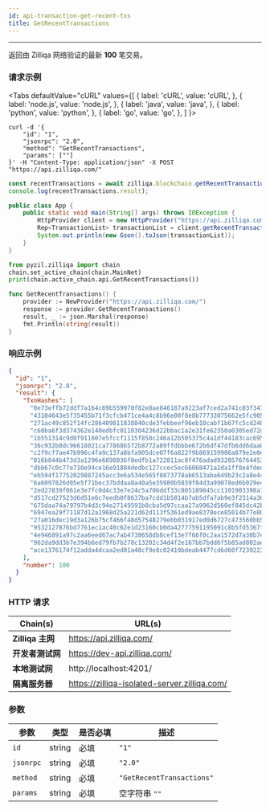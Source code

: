 ```yaml
---
id: api-transaction-get-recent-txs
title: GetRecentTransactions
---
```


---
返回由 Zilliqa 网络验证的最新 **100** 笔交易。

### 请求示例



<Tabs
  defaultValue="cURL"
  values={[
    { label: 'cURL', value: 'cURL', },
    { label: 'node.js', value: 'node.js', },
    { label: 'java', value: 'java', },
    { label: 'python', value: 'python', },
    { label: 'go', value: 'go', },
  ]
}>

<TabItem value="cURL">

```shell
curl -d '{
    "id": "1",
    "jsonrpc": "2.0",
    "method": "GetRecentTransactions",
    "params": [""]
}' -H "Content-Type: application/json" -X POST "https://api.zilliqa.com/"
```
</TabItem>
<TabItem value="node.js">

```js
const recentTransactions = await zilliqa.blockchain.getRecentTransactions();
console.log(recentTransactions.result);
```
</TabItem>
<TabItem value="java">

```java
public class App {
    public static void main(String[] args) throws IOException {
        HttpProvider client = new HttpProvider("https://api.zilliqa.com");
        Rep<TransactionList> transactionList = client.getRecentTransactions();
        System.out.println(new Gson().toJson(transactionList));
    }
}
```
</TabItem>

<TabItem value="python">

```python
from pyzil.zilliqa import chain
chain.set_active_chain(chain.MainNet)
print(chain.active_chain.api.GetRecentTransactions())
```
</TabItem>

<TabItem value="go">

```go
func GetRecentTransactions() {
	provider := NewProvider("https://api.zilliqa.com/")
	response := provider.GetRecentTransactions()
	result, _ := json.Marshal(response)
	fmt.Println(string(result))
}
```
</TabItem>
</Tabs>

### 响应示例

```json
{
  "id": "1",
  "jsonrpc": "2.0",
  "result": {
    "TxnHashes": [
      "0e73effb72ddf7a164c69b559970f82e0ae846187a9223af7ced2a741c03f347",
      "43104643e5f35455b71f3cfcb471ce4a4c8b96e00f8e8b77733075662e5fc905",
      "271ac49c852f14fc286409811838840cde3febbeef96eb10cabf1b67fc5cd248",
      "c60ba6f3d374362e140edbfc0110304236d22bbac1a2e31fe62350a0305ed72d",
      "1b551314c9d0f911607e5fccf1115f858c246a12b505375c4a1df44183cac695",
      "36c932b0dc96618021ca778686572b8772a89ffdbbbe672b6df47dfb6dd6daa0",
      "c2f9cf7ae47b996c4fa9c137a8bfa905dce07f6a822f9b869159906a879e2e0e",
      "016b844b473d3a1296e6898036f8edfb1a722811ac8f476adad9320576764453",
      "dbb67c0c77e710e94ce16e91884dedbc127ccec5ec66068471a2da1ff8e4fded",
      "eb594f17752029887245acc3e6a534e565f8873778ab6513aba649b23c2a8e44",
      "6a6097826d05e5f71bec37bddaa8a40a5e35980b5839f84d3a99078ed6b029e4",
      "2ed27839f061e3e7fc0d4c33e7e24c5a706ddf33c805189845cc1101903398a7",
      "d517cd27523d6d51e6c7eedb0f8637ba7cdd1b5814b7ab5dfa7ab9e3f2314a38",
      "675daa74a79797b4d3c94e27149591b8cba5d97ccaa27a9962d560ef845dc42b",
      "6947ea29f71187d12a1968d25a221d62d113f5361ed9ae8378ece85014b77e80",
      "27a016dec19d3a126b75cf466f48d57548279ebb031917ed0d6727c473560bb5",
      "9532127876bd7761ec1ac40c62e1d23160cb0da42777591195091c8b5fd5367f",
      "4e946891a97c2aa6eed67ac7ab4738658db8cef13e7f66f0c2aa1572d7a30b7e",
      "962da9dd3b7e394b6ed79fb7b278c13202c34d4f2e167bb7bdd6f5b85ad802ae",
      "ace1376174f12adda4dcaa2ed01a48cf9e8c02419bdeab4477cd6d60f7239223"
    ],
    "number": 100
  }
}
```

### HTTP 请求

| Chain(s)              | URL(s)                       |
| --------------------- | ---------------------------- |
| **Zilliqa 主网**   | https://api.zilliqa.com/     |
| **开发者测试网** | https://dev-api.zilliqa.com/ |
| **本地测试网**     | http://localhost:4201/       |
| **隔离服务器**   | https://zilliqa-isolated-server.zilliqa.com/ |

### 参数

| 参数 | 类型   | 是否必填 | 描述               |
| --------- | ------ | -------- | ------------------------- |
| `id`      | string | 必填 | `"1"`                     |
| `jsonrpc` | string | 必填 | `"2.0"`                   |
| `method`  | string | 必填 | `"GetRecentTransactions"` |
| `params`  | string | 必填 | 空字符串 `""`         |